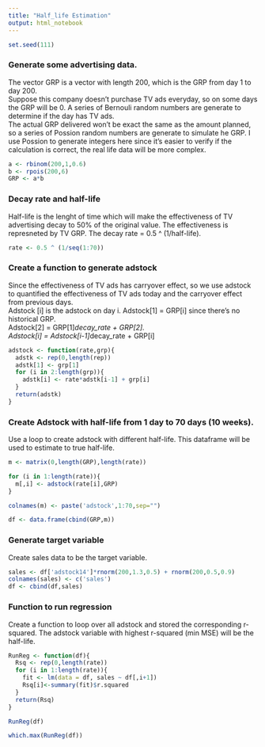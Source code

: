 ```yaml
---
title: "Half_life Estimation"
output: html_notebook
---
```



```r
set.seed(111)
```

### Generate some advertising data.
The vector GRP is a vector with length 200, which is the GRP from day 1 to day 200. \
Suppose this company doesn't purchase TV ads everyday, so on some days the GRP will be 0. A series of Bernouli random numbers are generate to determine if the day has TV ads. \
The actual GRP delivered won't be exact the same as the amount planned, so a series of Possion random numbers are generate to simulate he GRP. I use Possion to generate integers here since it's easier to verify if the calculation is correct, the real life data will be more complex.
```r
a <- rbinom(200,1,0.6)
b <- rpois(200,6)
GRP <- a*b
```

### Decay rate and half-life
Half-life is the lenght of time which will make the effectiveness of TV advertising decay to 50% of the original value. The effectiveness is represneted by TV GRP. The decay rate = 0.5 ^ (1/half-life). 
```r
rate <- 0.5 ^ (1/seq(1:70))
```

### Create a function to generate adstock
Since the effectiveness of TV ads has carryover effect, so we use adstock to quantified the effectiveness of TV ads today and the carryover effect from previous days.\
Adstock [i] is the adstock on day i. Adstock[1] = GRP[i] since there's no historical GRP.\
Adstock[2] = GRP[1]*decay_rate + GRP[2].\
Adstock[i] = Adstock[i-1]*decay_rate + GRP[i]
```r
adstock <- function(rate,grp){
  adstk <- rep(0,length(rep))
  adstk[1] <- grp[1]
  for (i in 2:length(grp)){
    adstk[i] <- rate*adstk[i-1] + grp[i]
  }
  return(adstk)
}
```

### Create Adstock with half-life from 1 day to 70 days (10 weeks).
Use a loop to create adstock with different half-life. This dataframe will be used to estimate to true half-life.
```r
m <- matrix(0,length(GRP),length(rate))

for (i in 1:length(rate)){
  m[,i] <- adstock(rate[i],GRP)
}

colnames(m) <- paste('adstock',1:70,sep="")

df <- data.frame(cbind(GRP,m))
```

### Generate target variable
Create sales data to be the target variable.
```r
sales <- df['adstock14']*rnorm(200,1.3,0.5) + rnorm(200,0.5,0.9)
colnames(sales) <- c('sales')
df <- cbind(df,sales)
```

### Function to run regression
Create a function to loop over all adstock and stored the corresponding r-squared. The adstock variable with highest r-squared (min MSE) will be the half-life.
```r

RunReg <- function(df){
  Rsq <- rep(0,length(rate))
  for (i in 1:length(rate)){
    fit <- lm(data = df, sales ~ df[,i+1])
    Rsq[i]<-summary(fit)$r.squared
  }
  return(Rsq)
}

RunReg(df)

which.max(RunReg(df))

```



